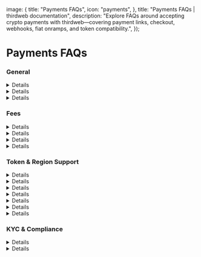 
  image: {
    title: "Payments FAQs",
    icon: "payments",
  },
  title: "Payments FAQs | thirdweb documentation",
  description: "Explore FAQs around accepting crypto payments with thirdweb—covering payment links, checkout, webhooks, fiat onramps, and token compatibility.",
});

# Payments FAQs

### General

<Details summary="What does Payments use to operate under the hood?"> 
Payments is an asset router that combines thirdweb's own onchain infrastructure with existing bridging and swapping protocols to find the optimal route for any given transaction. 
This can include intents, native bridges, third party bridges, cross-chain messaging protocols, thirdweb's custom bridges, and more. All routes are monitored and planned continuously for 
health, price, and speed to guarantee the best path every time. 
</Details>

<Details summary="Am I able to use Payments with other wallet infrastructure providers?"> 
Yes, Payments is designed to be agnostic to wallet infrastructure. You can use it with any wallet service. 
</Details>

<Details summary="How can I split the payment between multiple destination wallet addresses?"> 
You can use the thirdweb [Split contract](https://thirdweb.com/thirdweb.eth/Split) to handle this.

- Deploy the Split contract with the set of beneficiary addresses. (These are immutable and fixed at deploy time.
- Set the Split contract address as the sale recipient in your configuration.
- Distribute the funds at any time by calling the distribute() function on the contract.

This will automatically split payments according to the allocation you defined during deployment.

</Details>

### Fees

<Details summary="What are the fees for Buy With Fiat?"> 
thirdweb does not charge any fees for buy with fiat. Any fees on onramping are based on the onramp provider. 
</Details>

<Details summary="What are the fees for Buy With Crypto?"> 
For buying with crypto or swap fees, thirdweb charges a 0.3% protocol fee. Developers may monetize their application by charging additional fees on swap transactions. To set a fee in your project page, navigate to Payments > Settings to set this fee. 
</Details>

<Details summary="What does the term “network fees” refer to?"> 
Network fees, also referred to as miner fees, are paid to the miner for processing crypto transactions and securing the respective network. These fees do not go to thirdweb.
</Details>

<Details summary="Does thirdweb Payments offer fiat payouts?"> 
Fiat payouts are not currently available.
</Details>

### Token & Region Support

<Details summary="How can I support a token on Payments?"> 
Payments is able to support most token that meet the following criteria:

- The token must have sufficient liquidity
- The token must be on a [supported Payments Chain](https://thirdweb.com/chainlist?service=pay).

To request support for a token, please visit the Payments tab in your project dashboard > Settings > "Don't see your token listed?" component and fill out the chain and token address information.

Payments will automatically kick off the token route discovery process. Please check back the Payments modal after 20-40 minutes for the requested token. 
</Details>

<Details summary="What countries does Buy With Fiat support?"> 
**Buy With Fiat** is available 160+ countries. The following countries are _UNSUPPORTED_:

- Afghanistan
- Africa (All Countries)
- Belarus
- Bolivia
- China
- Cuba
- Colombia
- Haiti
- Honduras
- Iran
- Iraq
- Latvia
- Lebanon
- Myanmar
- Pakistan
- Qatar
- Russia
- Ukraine
- United Arab Emirates
- Venezuela
- Yemen

All United States are supported, excluding Hawaii.
</Details>

<Details summary="What cryptocurrencies does Payments support?"> 
Payments can support any currency on our [supported chains](https://thirdweb.com/chainlist?service=pay).
</Details>

<Details summary="Does Payments support Apple Pay or Google Pay?"> 
Apple Pay and Google Pay are supported through the onramp providers depending on region. Coinbase, Stripe, and Transak currently support Apple Pay. Transak supports Google Pay.
</Details>

<Details summary="What are your transaction limits for Buy With Fiat?"> 
We currently require a $1 minimum purchase for both stablecoin and non-stablecoin purchases through Buy With Fiat.

Our transaction maximum starts from $1500 per week for new users and can increase over time to $10,000 per week.
</Details>

<Details summary="Does thirdweb offer direct onramping to tokens through Buy With Fiat?"> 
We offer direct onramping **internationally** to the following tokens:

- Mainnet (Ethereum)
- Avalanche
- Polygon

We offer direct onramping to the following tokens in the **US only**:

- ETH (Base)\*
- USDC (Ethereum)
- USDC (Polygon)\*
- USDC (Avalanche)\*
- USDC (Base)\*

All other tokens will require an additional Buy With Crypto step.

\* Not available in New York or the EU.
</Details>

<Details summary="How are cryptocurrency prices set in thirdweb Payments?"> 
Prices are set depending on the liquidity provider used to route your transaction.
</Details>

### KYC & Compliance

<Details summary="What are the KYC requirements?">
Onramp options all require minimal KYC. This is done to comply with local regulations and to ensure the safety of our users.
Please note: onramping with Coinbase does not require KYC for a purchase below $500 with debit card. 
</Details>

<Details summary="How does KYC work with Buy With Fiat"> 
Users will be required to complete KYC verification for their first purchase using 'Buy with Fiat.' After that, no further KYC will be needed for future purchases on the same platform.
</Details>



